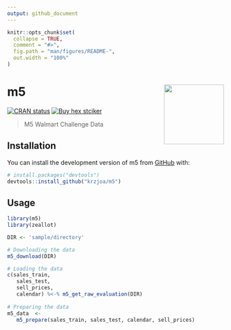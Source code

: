 ```yaml
---
output: github_document
---
```


<!-- README.md is generated from README.Rmd. Please edit that file -->

```r
knitr::opts_chunk$set(
  collapse = TRUE,
  comment = "#>",
  fig.path = "man/figures/README-",
  out.width = "100%"
)
```

# m5 <img src='man/figures/logo-small.png' align="right" height="139" />
<!-- badges: start -->
[![CRAN status](https://www.r-pkg.org/badges/version/m5)](https://CRAN.R-project.org/package=m5)
[![Buy hex
stciker](https://img.shields.io/badge/buy%20hex-m5-green?style=flat&logo=redbubble)](https://www.redbubble.com/i/sticker/m5-R-package-hex-by-krzjoa/122633859.EJUG5)
<!-- badges: end -->


> M5 Walmart Challenge Data

## Installation

You can install the development version of m5 from [GitHub](https://github.com/) with:

``` r
# install.packages("devtools")
devtools::install_github("krzjoa/m5")
```

## Usage

```r
library(m5)
library(zeallot)

DIR <- 'sample/directory'

# Downloading the data
m5_download(DIR)

# Loading the data
c(sales_train,
   sales_test,
   sell_prices,
   calendar) %<-% m5_get_raw_evaluation(DIR)
   
# Preparing the data
m5_data  <-
   m5_prepare(sales_train, sales_test, calendar, sell_prices)
```
